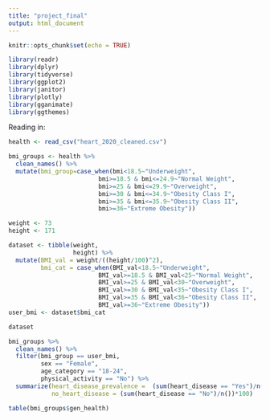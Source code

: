 ```yaml
---
title: "project_final"
output: html_document
---
```


```r
knitr::opts_chunk$set(echo = TRUE)
```

```r
library(readr)
library(dplyr)
library(tidyverse)
library(ggplot2)
library(janitor)
library(plotly)
library(gganimate)
library(ggthemes)
```


Reading in:

```r
health <- read_csv("heart_2020_cleaned.csv")
```

```r
bmi_groups <- health %>% 
  clean_names() %>% 
  mutate(bmi_group=case_when(bmi<18.5~"Underweight",
                         bmi>=18.5 & bmi<=24.9~"Normal Weight",
                         bmi>=25 & bmi<=29.9~"Overweight",
                         bmi>=30 & bmi<=34.9~"Obesity Class I",
                         bmi>=35 & bmi<=35.9~"Obesity Class II",
                         bmi>=36~"Extreme Obesity"))

```

```r
weight <- 73
height <- 171

dataset <- tibble(weight,
                  height) %>% 
  mutate(BMI_val = weight/((height/100)^2),
         bmi_cat = case_when(BMI_val<18.5~"Underweight",
                         BMI_val>=18.5 & BMI_val<25~"Normal Weight",
                         BMI_val>=25 & BMI_val<30~"Overweight",
                         BMI_val>=30 & BMI_val<35~"Obesity Class I",
                         BMI_val>=35 & BMI_val<36~"Obesity Class II",
                         BMI_val>=36~"Extreme Obesity")) 
user_bmi <- dataset$bmi_cat

dataset

bmi_groups %>% 
  clean_names() %>% 
  filter(bmi_group == user_bmi,
         sex == "Female",
         age_category == "18-24",
         physical_activity == "No") %>% 
  summarize(heart_disease_prevalence =  (sum(heart_disease == "Yes")/n())*100,
            no_heart_disease = (sum(heart_disease == "No")/n())*100)
```

```r
table(bmi_groups$gen_health)
```

